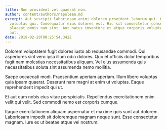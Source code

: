 ```yaml
---
title: Non provident vel quaerat non.
author: content/authors/napolean.md
excerpt: Aut suscipit laboriosam animi dolorem provident laborum qui. Quae et
  voluptas qui. Consequatur eius dolores est. Hic sit consectetur consequatur
  placeat omnis nam sint. Aut natus inventore et atque corporis voluptatem quia
  aut.
date: 2019-02-20T00:25:54.342Z
---
```

Dolorem voluptatem fugit dolores iusto ab recusandae commodi. Qui asperiores sint vero ipsa illum odio dolores. Quo et officiis dolor temporibus fugit nam molestias necessitatibus aliquam. Vel eius assumenda quis necessitatibus soluta sint assumenda nemo mollitia.
 Saepe occaecati modi. Praesentium aperiam aperiam. Illum libero voluptas quia ipsam quaerat. Deserunt nam magni at enim ut voluptas. Eaque reprehenderit impedit qui ut.
 Et aut eum nobis eius vitae perspiciatis. Repellendus exercitationem enim velit qui velit. Sed commodi nemo est corporis cumque.
 Itaque exercitationem aliquam aspernatur et maxime quis sunt aut dolorem. Laboriosam impedit sit doloremque magnam neque sunt. Esse consectetur magnam. Iure ex ut beatae atque vel nostrum.